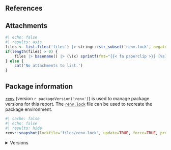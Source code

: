 ## References {.appendix}

::: {#refs}
:::

## Attachments {.appendix}

```r
#| echo: false
#| results: asis
files <- list.files('files') |> stringr::str_subset('renv.lock', negate=TRUE)
if(length(files) > 0) {
	files |> basename() |> (\(x) sprintf(fmt="{{< fa paperclip >}} [%s](files/%s)", x, x))() |> cat(sep="</br>")
} else {
	cat('No attachments to list.')
}
```

## Package information {.appendix}

[`renv`](https://github.com/rstudio/renv) (version `r packageVersion('renv')`) is used to manage package versions for this report. The <a href="files/renv.lock" target="_blank">`renv.lock`</a> file can be used to recreate the package environment.

```r
#| cache: false
#| echo: false
#| results: hide
renv::snapshot(lockfile='files/renv.lock', update=TRUE, force=TRUE, prompt=FALSE)
```

<details><summary>Versions</summary>

```r
#| echo: false
sessioninfo::session_info()
```

</details>
